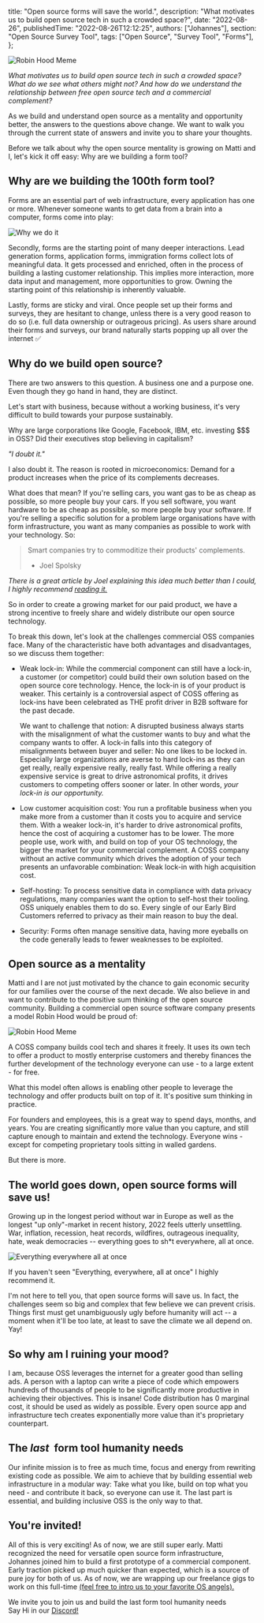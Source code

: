 
  title: "Open source forms will save the world.",
  description: "What motivates us to build open source tech in such a crowded space?",
  date: "2022-08-26",
  publishedTime: "2022-08-26T12:12:25",
  authors: ["Johannes"],
  section: "Open Source Survey Tool",
  tags: ["Open Source", "Survey Tool", "Forms"],
};

<AuthorBox name="Johannes" title="Co-Founder" date="April 7th, 2023" duration="4" />

<Image src={RobinHoodMeme} alt="Robin Hood Meme" className="rounded-lg w-full" />

_What motivates us to build open source tech in such a crowded space? What do we see what others might not? And how do we understand the relationship between free open source tech and a commercial complement?_

As we build and understand open source as a mentality and opportunity better, the answers to the questions above change. We want to walk you through the current state of answers and invite you to share your thoughts.

Before we talk about why the open source mentality is growing on Matti and I, let's kick it off easy: Why are we building a form tool?

## Why are we building the 100th form tool?

Forms are an essential part of web infrastructure, every application has one or more. Whenever someone wants to get data from a brain into a computer, forms come into play:

<Image src={WhyWeDoIt} alt="Why we do it" className="rounded-lg w-full" />

Secondly, forms are the starting point of many deeper interactions. Lead generation forms, application forms, immigration forms collect lots of meaningful data. It gets processed and enriched, often in the process of building a lasting customer relationship. This implies more interaction, more data input and management, more opportunities to grow. Owning the starting point of this relationship is inherently valuable.

Lastly, forms are sticky and viral. Once people set up their forms and surveys, they are hesitant to change, unless there is a very good reason to do so (i.e. full data ownership or outrageous pricing). As users share around their forms and surveys, our brand naturally starts popping up all over the internet ✅

## Why do we build open source?

There are two answers to this question. A business one and a purpose one. Even though they go hand in hand, they are distinct.

Let's start with business, because without a working business, it's very difficult to build towards your purpose sustainably.

Why are large corporations like Google, Facebook, IBM, etc. investing $$$ in OSS? Did their executives stop believing in capitalism?

<ResponsiveEmbed
  src="https://www.youtube-nocookie.com/embed/j4ovbmsp6p0?start=9"
  allowFullScreen
  className="rounded-lg w-full"
/>

_"I doubt it."_

I also doubt it. The reason is rooted in microeconomics: Demand for a product increases when the price of its complements decreases.

What does that mean? If you're selling cars, you want gas to be as cheap as possible, so more people buy your cars. If you sell software, you want hardware to be as cheap as possible, so more people buy your software. If you're selling a specific solution for a problem large organisations have with form infrastructure, you want as many companies as possible to work with your technology. So:

> Smart companies try to commoditize their products' complements.
>
> - Joel Spolsky

_There is a great article by Joel explaining this idea much better than I could, I highly recommend [reading it.](https://www.joelonsoftware.com/2002/06/12/strategy-letter-v/)_

So in order to create a growing market for our paid product, we have a strong incentive to freely share and widely distribute our open source technology.

To break this down, let's look at the challenges commercial OSS companies face. Many of the characteristic have both advantages and disadvantages, so we discuss them together:

- Weak lock-in: While the commercial component can still have a lock-in, a customer (or competitor) could build their own solution based on the open source core technology. Hence, the lock-in is of your product is weaker. This certainly is a controversial aspect of COSS offering as lock-ins have been celebrated as THE profit driver in B2B software for the past decade.

  We want to challenge that notion: A disrupted business always starts with the misalignment of what the customer wants to buy and what the company wants to offer. A lock-in falls into this category of misalignments between buyer and seller: No one likes to be locked in. Especially large organizations are averse to hard lock-ins as they can get really, really expensive really, really fast. While offering a really expensive service is great to drive astronomical profits, it drives customers to competing offers sooner or later. In other words, *your lock-in is our opportunity.*

- Low customer acquisition cost: You run a profitable business when you make more from a customer than it costs you to acquire and service them. With a weaker lock-in, it's harder to drive astronomical profits, hence the cost of acquiring a customer has to be lower. The more people use, work with, and build on top of your OS technology, the bigger the market for your commercial complement. A COSS company without an active community which drives the adoption of your tech presents an unfavorable combination: Weak lock-in with high acquisition cost.
- Self-hosting: To process sensitive data in compliance with data privacy regulations, many companies want the option to self-host their tooling. OSS uniquely enables them to do so. Every single of our Early Bird Customers referred to privacy as their main reason to buy the deal.
- Security: Forms often manage sensitive data, having more eyeballs on the code generally leads to fewer weaknesses to be exploited.

## Open source as a mentality

Matti and I are not just motivated by the chance to gain economic security for our families over the course of the next decade. We also believe in and want to contribute to the positive sum thinking of the open source community. Building a commercial open source software company presents a model Robin Hood would be proud of:

<Image src={RobinHoodMeme} alt="Robin Hood Meme" className="rounded-lg w-full" />

A COSS company builds cool tech and shares it freely. It uses its own tech to offer a product to mostly enterprise customers and thereby finances the further development of the technology everyone can use - to a large extent - for free.

What this model often allows is enabling other people to leverage the technology and offer products built on top of it. It's positive sum thinking in practice.

For founders and employees, this is a great way to spend days, months, and years. You are creating significantly more value than you capture, and still capture enough to maintain and extend the technology. Everyone wins - except for competing proprietary tools sitting in walled gardens.

But there is more.

## The world goes down, open source forms will save us!

Growing up in the longest period without war in Europe as well as the longest "up only"-market in recent history, 2022 feels utterly unsettling. War, inflation, recession, heat records, wildfires, outrageous inequality, hate, weak democracies -- everything goes to sh\*t everywhere, all at once.

<Image src={EverythinEverywhereAllAtOnce} alt="Everything everywhere all at once" className="rounded-lg w-full" />

If you haven't seen "Everything, everywhere, all at once" I highly recommend it.

I'm not here to tell you, that open source forms will save us. In fact, the challenges seem so big and complex that few believe we can prevent crisis. Things first must get unambiguously ugly before humanity will act -- a moment when it'll be too late, at least to save the climate we all depend on. Yay!

## So why am I ruining your mood?

I am, because OSS leverages the internet for a greater good than selling ads. A person with a laptop can write a piece of code which empowers hundreds of thousands of people to be significantly more productive in achieving their objectives. This is insane! Code distribution has 0 marginal cost, it should be used as widely as possible. Every open source app and infrastructure tech creates exponentially more value than it's proprietary counterpart.

## The *last*  form tool humanity needs

Our infinite mission is to free as much time, focus and energy from rewriting existing code as possible. We aim to achieve that by building essential web infrastructure in a modular way: Take what you like, build on top what you need - and contribute it back, so everyone can use it. The last part is essential, and building inclusive OSS is the only way to that.

## You're invited!

All of this is very exciting! As of now, we are still super early. Matti recognized the need for versatile open source form infrastructure, Johannes joined him to build a first prototype of a commercial component. Early traction picked up much quicker than expected, which is a source of pure joy for both of us. As of now, we are wrapping up our freelance gigs to work on this full-time [(feel free to intro us to your favorite OS angels).](mailto:johannes@snoopforms.com)

We invite you to join us and build the last form tool humanity needs <br/>
Say Hi in our [Discord!](https://snoopforms.com/discord)

